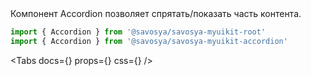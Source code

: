 
<Meta title="Components/Accordion" component={Accordion} id="Components/Accordion" />

[//]: # '<Meta of={AccordionStories}/>'

<ComponentHeader name="Accordion" version={packageJson.version} package="@savosya/savosya-myuikit-accordion">
  Компонент Accordion позволяет спрятать/показать часть контента.
</ComponentHeader>

```jsx
import { Accordion } from '@savosya/savosya-myuikit-root'
import { Accordion } from '@savosya/savosya-myuikit-accordion'
```

<Canvas of={AccordionStories.Sandbox} />

<Tabs docs={<Description />} props={<ArgsTable of={Accordion} />} css={<CSS />} />
